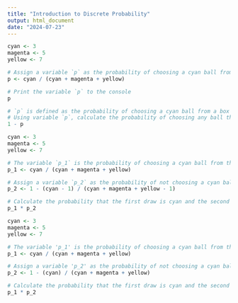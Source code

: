 ---
title: "Introduction to Discrete Probability"
output: html_document
date: "2024-07-23"
---
```{r}
cyan <- 3
magenta <- 5
yellow <- 7

# Assign a variable `p` as the probability of choosing a cyan ball from the box
p <- cyan / (cyan + magenta + yellow)

# Print the variable `p` to the console
p

# `p` is defined as the probability of choosing a cyan ball from a box containing: 3 cyan balls, 5 magenta balls, and 7 yellow balls.
# Using variable `p`, calculate the probability of choosing any ball that is not cyan from the box
1 - p

cyan <- 3
magenta <- 5
yellow <- 7

# The variable `p_1` is the probability of choosing a cyan ball from the box on the first draw.
p_1 <- cyan / (cyan + magenta + yellow)

# Assign a variable `p_2` as the probability of not choosing a cyan ball on the second draw without replacement.
p_2 <- 1 - (cyan - 1) / (cyan + magenta + yellow - 1)

# Calculate the probability that the first draw is cyan and the second draw is not cyan.
p_1 * p_2

cyan <- 3
magenta <- 5
yellow <- 7

# The variable 'p_1' is the probability of choosing a cyan ball from the box on the first draw.
p_1 <- cyan / (cyan + magenta + yellow)

# Assign a variable 'p_2' as the probability of not choosing a cyan ball on the second draw with replacement.
p_2 <- 1 - (cyan) / (cyan + magenta + yellow)

# Calculate the probability that the first draw is cyan and the second draw is not cyan using `p_1` and `p_2`.
p_1 * p_2






```

